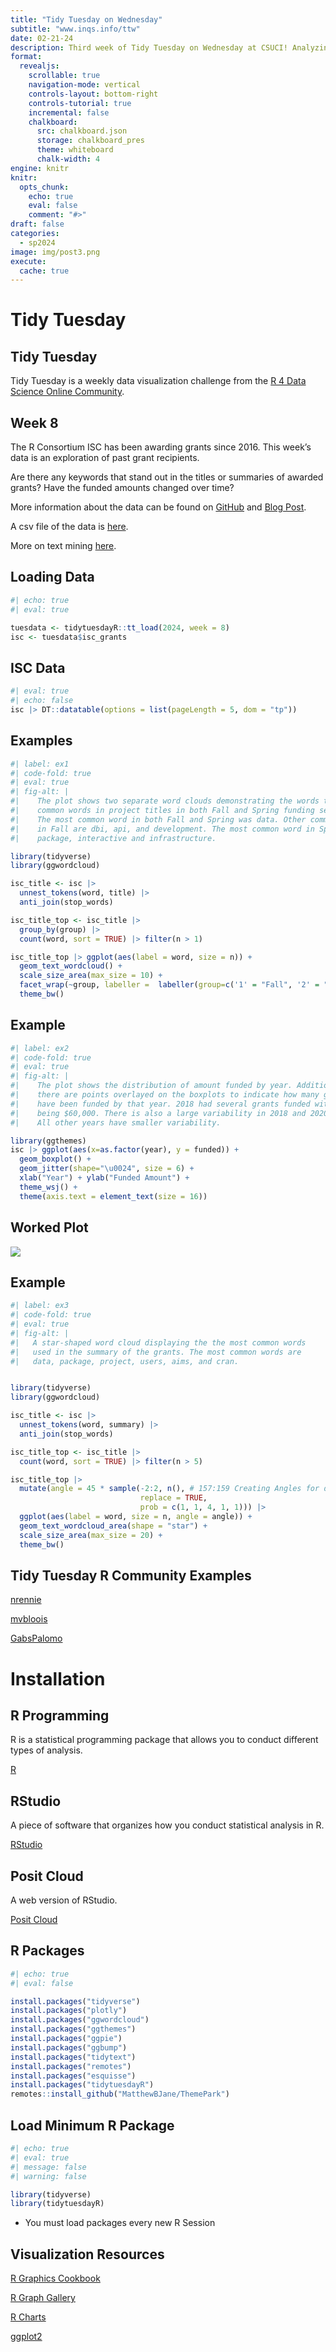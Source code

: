 ```yaml
---
title: "Tidy Tuesday on Wednesday"
subtitle: "www.inqs.info/ttw"
date: 02-21-24
description: Third week of Tidy Tuesday on Wednesday at CSUCI! Analyzing the R Consortium ISC Grants.
format:
  revealjs:
    scrollable: true
    navigation-mode: vertical
    controls-layout: bottom-right
    controls-tutorial: true
    incremental: false 
    chalkboard:
      src: chalkboard.json
      storage: chalkboard_pres
      theme: whiteboard
      chalk-width: 4
engine: knitr
knitr:
  opts_chunk: 
    echo: true
    eval: false
    comment: "#>" 
draft: false
categories:
  - sp2024
image: img/post3.png
execute: 
  cache: true
---
```


# Tidy Tuesday

## Tidy Tuesday

Tidy Tuesday is a weekly data visualization challenge from the [R 4 Data Science Online Community](https://github.com/rfordatascience/tidytuesday).

## Week 8

The R Consortium ISC has been awarding grants since 2016. This week's data is an exploration of past grant recipients.

Are there any keywords that stand out in the titles or summaries of awarded grants? Have the funded amounts changed over time?

::: fragment
More information about the data can be found on [GitHub](https://github.com/rfordatascience/tidytuesday/blob/master/data/2024/2024-02-20/readme.md) and [Blog Post](https://www.r-consortium.org/blog/2024/02/08/r-consortium-infrastructure-steering-committee-isc-grant-program-accepting-proposals-starting-march-1st).
:::

::: fragment
A csv file of the data is [here](https://github.com/rfordatascience/tidytuesday/blob/master/data/2024/2024-02-20/isc_grants.csv).
:::

::: fragment
More on text mining [here](https://www.tidytextmining.com/topicmodeling).
:::

## Loading Data

```r
#| echo: true
#| eval: true

tuesdata <- tidytuesdayR::tt_load(2024, week = 8)
isc <- tuesdata$isc_grants
```

## ISC Data

```r
#| eval: true
#| echo: false
isc |> DT::datatable(options = list(pageLength = 5, dom = "tp"))
```

## Examples

```r
#| label: ex1
#| code-fold: true
#| eval: true
#| fig-alt: |
#|    The plot shows two separate word clouds demonstrating the words that most 
#|    common words in project titles in both Fall and Spring funding sessions. 
#|    The most common word in both Fall and Spring was data. Other common words 
#|    in Fall are dbi, api, and development. The most common word in Spring are 
#|    package, interactive and infrastructure.

library(tidyverse)
library(ggwordcloud)

isc_title <- isc |> 
  unnest_tokens(word, title) |> 
  anti_join(stop_words)

isc_title_top <- isc_title |>
  group_by(group) |> 
  count(word, sort = TRUE) |> filter(n > 1)

isc_title_top |> ggplot(aes(label = word, size = n)) +
  geom_text_wordcloud() +
  scale_size_area(max_size = 10) +
  facet_wrap(~group, labeller =  labeller(group=c('1' = "Fall", '2' = "Spring"))) +
  theme_bw()

```

## Example

```r
#| label: ex2
#| code-fold: true
#| eval: true
#| fig-alt: |
#|    The plot shows the distribution of amount funded by year. Additionally, 
#|    there are points overlayed on the boxplots to indicate how many grants 
#|    have been funded by that year. 2018 had several grants funded with one 
#|    being $60,000. There is also a large variability in 2018 and 2020. 
#|    All other years have smaller variability.

library(ggthemes)
isc |> ggplot(aes(x=as.factor(year), y = funded)) + 
  geom_boxplot() +
  geom_jitter(shape="\u0024", size = 6) +
  xlab("Year") + ylab("Funded Amount") +
  theme_wsj() +
  theme(axis.text = element_text(size = 16))
```

## Worked Plot

![](img/post31.gif){fig-alt="A GIF going through the cycle of creating a plot."}

## Example

```r
#| label: ex3
#| code-fold: true
#| eval: true
#| fig-alt: |
#|   A star-shaped word cloud displaying the the most common words
#|   used in the summary of the grants. The most common words are
#|   data, package, project, users, aims, and cran.


library(tidyverse)
library(ggwordcloud)

isc_title <- isc |> 
  unnest_tokens(word, summary) |> 
  anti_join(stop_words)

isc_title_top <- isc_title |>
  count(word, sort = TRUE) |> filter(n > 5)

isc_title_top |>  
  mutate(angle = 45 * sample(-2:2, n(), # 157:159 Creating Angles for data
                             replace = TRUE, 
                             prob = c(1, 1, 4, 1, 1))) |> 
  ggplot(aes(label = word, size = n, angle = angle)) +
  geom_text_wordcloud_area(shape = "star") +
  scale_size_area(max_size = 20) +
  theme_bw()

```

## Tidy Tuesday R Community Examples

[nrennie](https://github.com/nrennie/tidytuesday/tree/main/2024/2024-02-20){preview-link="true"}

[mvbloois](https://github.com/mvbloois/tidytuesday){preview-link="true"}

[GabsPalomo](https://github.com/GabsPalomo/myTidyTuesdayContributions/blob/main/2024_02_20_isc_grants/bubble_plot.R){preview-link="true"}

# Installation

## R Programming

R is a statistical programming package that allows you to conduct different types of analysis.

[R](https://www.r-project.org/)

## RStudio

A piece of software that organizes how you conduct statistical analysis in R.

[RStudio](https://posit.co/downloads/)

## Posit Cloud

A web version of RStudio.

[Posit Cloud](https://posit.cloud/login)

## R Packages

```r
#| echo: true
#| eval: false

install.packages("tidyverse")
install.packages("plotly")
install.packages("ggwordcloud")
install.packages("ggthemes")
install.packages("ggpie")
install.packages("ggbump")
install.packages("tidytext")
install.packages("remotes")
install.packages("esquisse")
install.packages("tidytuesdayR")
remotes::install_github("MatthewBJane/ThemePark")

```



## Load Minimum R Package

```r

#| echo: true
#| eval: true
#| message: false
#| warning: false

library(tidyverse)
library(tidytuesdayR)
```

-   You must load packages every new R Session

## Visualization Resources

[R Graphics Cookbook](https://r-graphics.org/)

[R Graph Gallery](https://r-graph-gallery.com/)

[R Charts](https://r-charts.com/)

[ggplot2](https://ggplot2.tidyverse.org/)

